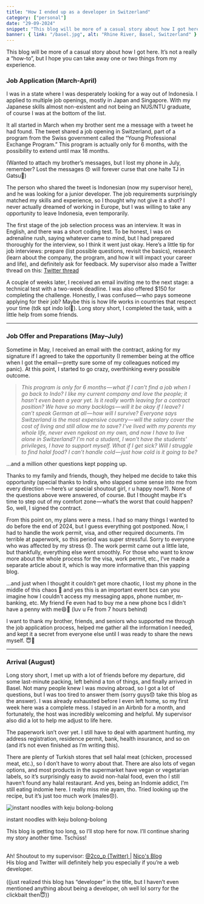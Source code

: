 ```yaml
---
title: "How I ended up as a developer in Switzerland"
category: ["personal"]
date: "29-09-2024"
snippet: "This blog will be more of a casual story about how I got here. It's not a really a “how-to”, but I hope you can take away one or two things from my experience."
banner: { link: "/basel.jpg", alt: "Rhine River, Basel, Switzerland" }
---
```


This blog will be more of a casual story about how I got here. It’s not a really a “how-to”, but I hope you can take away one or two things from my experience.

### Job Application (March-April)

I was in a state where I was desperately looking for a way out of Indonesia. I applied to multiple job openings, mostly in Japan and Singapore. With my Japanese skills almost non-existent and not being an NUS/NTU graduate, of course I was at the bottom of the list.

It all started in March when my brother sent me a message with a tweet he had found. The tweet shared a job opening in Switzerland, part of a program from the Swiss government called the “Young Professional Exchange Program.” This program is actually only for 6 months, with the possibility to extend until max 18 months.

(Wanted to attach my brother’s messages, but I lost my phone in July, remember? Lost the messages 😞 will forever curse that one halte TJ in Gatsu😤)

The person who shared the tweet is Indonesian (now my supervisor here), and he was looking for a junior developer. The job requirements surprisingly matched my skills and experience, so I thought why not give it a shot? I never actually dreamed of working in Europe, but I was willing to take any opportunity to leave Indonesia, even temporarily.

The first stage of the job selection process was an interview. It was in English, and there was a short coding test. To be honest, I was on adrenaline rush, saying whatever came to mind, but I had prepared thoroughly for the interview, so I think it went just okay. Here’s a little tip for job interviews: prepare (list possible questions, revisit the basics), research (learn about the company, the program, and how it will impact your career and life), and definitely ask for feedback. My supervisor also made a Twitter thread on this: <a href="https://x.com/2co_p/status/1820740105511817637" target="_blank">Twitter thread</a>

A couple of weeks later, I received an email inviting me to the next stage: a technical test with a two-week deadline. I was also offered $150 for completing the challenge. Honestly, I was confused — who pays someone applying for their job? Maybe this is how life works in countries that respect your time (tdk spt indo lol🫠). Long story short, I completed the task, with a little help from some friends.

---

### Job Offer and Preparations (May–July)

Sometime in May, I received an email with the contract, asking for my signature if I agreed to take the opportunity (I remember being at the office when I got the email — pretty sure some of my colleagues noticed my panic). At this point, I started to go crazy, overthinking every possible outcome.

> _This program is only for 6 months — what if I can’t find a job when I go back to Indo? I like my current company and love the people; it hasn’t even been a year yet. Is it really worth leaving for a contract position? We have so many backlogs — will it be okay if I leave? I can’t speak German at all — how will I survive? Everyone says Switzerland is the most expensive country — will the salary cover the cost of living and still allow me to save? I’ve lived with my parents my whole life, never even ngekost on my own, and now I have to live alone in Switzerland? I'm not a student, I won't have the students' privileges, I have to support myself. What if I get sick? Will I struggle to find halal food? I can’t handle cold — just how cold is it going to be?_

…and a million other questions kept popping up.

Thanks to my family and friends, though, they helped me decide to take this opportunity (special thanks to Indira, who slapped some sense into me from every direction <spoiler> — here’s ur special shoutout girl, r u happy now?</spoiler>). None of the questions above were answered, of course. But I thought maybe it's time to step out of my comfort zone — what’s the worst that could happen? So, well, I signed the contract.

From this point on, my plans were a mess. I had so many things I wanted to do before the end of 2024, but I guess everything got postponed. Now, I had to handle the work permit, visa, and other required documents. I’m terrible at paperwork, so this period was super stressful. Sorry to everyone who was affected by my stress 😞. The work permit came out a little late, but thankfully, everything else went smoothly. For those who want to know more about the whole process for the visa, work permit, etc., I’ve made a separate article about it, which is way more informative than this yapping blog.

...and just when I thought it couldn’t get more chaotic, I lost my phone in the middle of this chaos 😤 and yes this is an important event bcs can you imagine how I couldn't access my messaging apps, phone number, m-banking, etc. My friend Fe even had to buy me a new phone bcs I didn't have a penny with me😄🫵 (luv u Fe from 7 hours behind)

I want to thank my brother, friends, and seniors who supported me through the job application process, helped me gather all the information I needed, and kept it a secret from everyone else until I was ready to share the news myself. 😇🤫

---

### Arrival (August)

Long story short, I met up with a lot of friends before my departure, did some last-minute packing, left behind a ton of things, and finally arrived in Basel. Not many people knew I was moving abroad, so I got a lot of questions, but I was too tired to answer them (sorry guys😞 take this blog as the answer). I was already exhausted before I even left home, so my first week here was a complete mess. I stayed in an Airbnb for a month, and fortunately, the host was incredibly welcoming and helpful. My supervisor also did a lot to help me adjust to life here.

The paperwork isn’t over yet. I still have to deal with apartment hunting, my address registration, residence permit, bank, health insurance, and so on (and it’s not even finished as I’m writing this).

There are plenty of Turkish stores that sell halal meat (chicken, processed meat, etc.), so I don’t have to worry about that. There are also lots of vegan options, and most products in the supermarket have vegan or vegetarian labels, so it’s surprisingly easy to avoid non-halal food, even tho I still haven’t found any halal restaurant. And yes, being an Indomie addict, I’m still eating indomie here. I really miss mie ayam, tho. Tried looking up the recipe, but it’s just too much work (males😞).

![instant noodles with keju bolong-bolong](https://cdn-images-1.medium.com/max/1000/1*f4Y7BOW935Q13_DFKBVo2Q.png "instant noodles with keju bolong-bolong")

<div className="w-full text-center text-sm text-gray-400">
  instant noodles with keju bolong-bolong
</div>

This blog is getting too long, so I’ll stop here for now. I’ll continue sharing my story another time. Tschüss!

<br />
Ah! Shoutout to my supervisor:
<a href="https://twitter.com/2co_p" target="_blank">
  @2co_p (Twitter)
</a>
|
<a href="https://nico.fyi" target="_blank">
  Nico's Blog
</a>
<br />
His blog and Twitter will definitely help you especially if you’re a web
developer.

<br />
<br />
<spoiler>
  ((just realized this blog has “developer” in the title, but I haven’t even
  mentioned anything about being a developer, oh well lol sorry for the
  clickbait then😇))
</spoiler>
